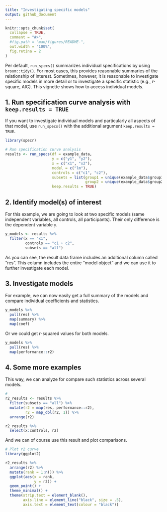 ```yaml
---
title: "Investigating specific models"
output: github_document
---
```


```r
knitr::opts_chunk$set(
  collapse = TRUE,
  comment = "#>",
  #fig.path = "man/figures/README-",
  out.width = "100%",
  fig.retina = 2
)
```

Per default, `run_specs()` summarizes individual specifications by using `broom::tidy()`. For most cases, this provides reasonable summaries of the relationship of interest. Sometimes, however, it is reasonable to investigate specific models in more detail or to investigate a specific statistic (e.g., r-square, AIC). This vignette shows how to access individual models.

## 1. Run specification curve analysis with `keep.results = TRUE`

If you want to investigate individual models and particularly all aspects of that model, use `run_specs()` with the additional argument `keep.results = TRUE`. 

```r
library(specr)

# Run specification curve analysis
results <- run_specs(df = example_data, 
                     y = c("y1", "y2"), 
                     x = c("x1", "x2"), 
                     model = c("lm"), 
                     controls = c("c1", "c2"), 
                     subsets = list(group1 = unique(example_data$group1),
                                    group2 = unique(example_data$group2)),
                     keep.results = TRUE)
```


## 2. Identify model(s) of interest

For this example, we are going to look at two specific models (same independent variables, all controls, all participants). Their only difference is the dependent variable `y`. 

```r
y_models <- results %>%
  filter(x == "x1", 
         controls == "c1 + c2",
         subsets == "all")
```

As you can see, the result data frame includes an additional column called "res". This column includes the entire "model object" and we can use it to further investigate each model. 


## 3. Investigate models

For example, we can now easily get a full summary of the models and compare individual coefficients and statistics. 

```r
y_models %>%
  pull(res) %>%
  map(summary) %>%
  map(coef)
```

Or we could get r-squared values for both models.

```r
y_models %>%
  pull(res) %>% 
  map(performance::r2)
```


## 4. Some more examples

This way, we can analyze for compare such statistics across several models.

```r
# 
r2_results <- results %>%
  filter(subsets == "all") %>%
  mutate(r2 = map(res, performance::r2), 
         r2 = map_dbl(r2, 1)) %>%
  arrange(r2)

r2_results %>%
  select(x:controls, r2)
```


And we can of course use this result and plot comparisons.

```r
# Plot r2 curve
library(ggplot2)

r2_results %>%
  arrange(r2) %>%
  mutate(rank = 1:n()) %>%
  ggplot(aes(x = rank, 
             y = r2)) +
  geom_point() +
  theme_minimal() +
  theme(strip.text = element_blank(),
        axis.line = element_line("black", size = .5),
        axis.text = element_text(colour = "black"))
```

